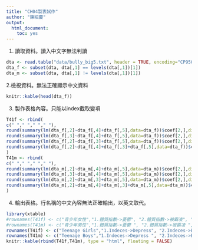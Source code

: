```yaml
---
title: "CH04製表試作"
author: "陳紹慶"
output:
  html_document:
    toc: yes
---
```


1. 讀取資料。讀入中文字無法判讀
```r
dta <- read.table("data/bully_big5.txt", header = TRUE, encoding="CP950")
dta_f <- subset(dta, dta[,1] == levels(dta[,1])[1])
dta_m <- subset(dta, dta[,1] != levels(dta[,1])[1])
```

2.檢視資料。無法正確顯示中文資料
```r
knitr::kable(head(dta_f))
```


3. 製作表格內容。只能以index截取變項
```r
T41f <- rbind(
c(" "," "," "," "),
round(summary(lm(dta_f[,2]~dta_f[,4]+dta_f[,5],data=dta_f))$coef[2,],digits=3),
round(summary(lm(dta_f[,3]~dta_f[,4]+dta_f[,5],data=dta_f))$coef[2,],digits=3),
round(summary(lm(dta_f[,2]~dta_f[,3]+dta_f[,5],data=dta_f))$coef[2,],digits=3),
round(summary(lm(dta_f[,2]~dta_f[,4]+dta_f[,3]+dta_f[,5],data=dta_f))$coef[2,],digits=3)
)
T41m <- rbind(
c(" "," "," "," "),
round(summary(lm(dta_m[,2]~dta_m[,4]+dta_m[,5],data=dta_m))$coef[2,],digits=3),
round(summary(lm(dta_m[,3]~dta_m[,4]+dta_m[,5],data=dta_m))$coef[2,],digits=3),
round(summary(lm(dta_m[,2]~dta_m[,3]+dta_m[,5],data=dta_m))$coef[2,],digits=3),
round(summary(lm(dta_m[,2]~dta_m[,4]+dta_m[,3]+dta_m[,5],data=dta_m))$coef[2,],digits=3)
)
```

4. 輸出表格。行名稱的中文內容無法正確輸出，以英文取代。
```r
library(xtable)
#rownames(T41f) <- c("青少年女性","1.體質指數->憂鬱", "2.體質指數->被霸凌", "3.被霸凌經驗->憂鬱", "4.體質指數->憂鬱")
#rownames(T41m) <- c("青少年男性","1.體質指數->憂鬱 ", "2.體質指數->被霸凌 ", "3.被霸凌經驗->憂鬱 ", "4.體質指數->憂鬱 ")
rownames(T41f) <- c("Teenage Girls","1.Indeces->Depress", "2.Indeces->Bully", "3.Bully->Depress", "4.Indeces->Depress")
rownames(T41m) <- c("Teenage Boys","1.Indeces->Depress ", "2.Indeces->Bully ", "3.Bully->Depress ", "4.Indeces->Depress ")
knitr::kable(rbind(T41f,T41m), type = "html", floating = FALSE)
```
